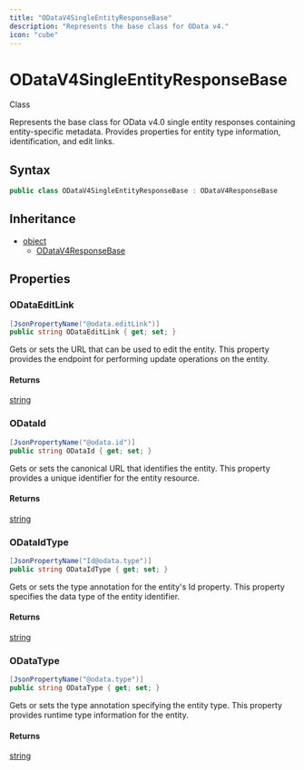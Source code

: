 ```yaml
---
title: "ODataV4SingleEntityResponseBase"
description: "Represents the base class for OData v4."
icon: "cube"
---
```


# ODataV4SingleEntityResponseBase

<Badge variant="outline">Class</Badge>

Represents the base class for OData v4.0 single entity responses containing entity-specific metadata.
Provides properties for entity type information, identification, and edit links.

## Syntax

```csharp
public class ODataV4SingleEntityResponseBase : ODataV4ResponseBase
```

## Inheritance

- [object](https://learn.microsoft.com/dotnet/api/system.object)
  - [ODataV4ResponseBase](/api-reference/cloudnimble/easyaf/http/odata/odatav4responsebase)

## Properties

### ODataEditLink

```csharp
[JsonPropertyName("@odata.editLink")]
public string ODataEditLink { get; set; }
```

Gets or sets the URL that can be used to edit the entity.
This property provides the endpoint for performing update operations on the entity.

#### Returns

[string](https://learn.microsoft.com/dotnet/api/system.string)

### ODataId

```csharp
[JsonPropertyName("@odata.id")]
public string ODataId { get; set; }
```

Gets or sets the canonical URL that identifies the entity.
This property provides a unique identifier for the entity resource.

#### Returns

[string](https://learn.microsoft.com/dotnet/api/system.string)

### ODataIdType

```csharp
[JsonPropertyName("Id@odata.type")]
public string ODataIdType { get; set; }
```

Gets or sets the type annotation for the entity's Id property.
This property specifies the data type of the entity identifier.

#### Returns

[string](https://learn.microsoft.com/dotnet/api/system.string)

### ODataType

```csharp
[JsonPropertyName("@odata.type")]
public string ODataType { get; set; }
```

Gets or sets the type annotation specifying the entity type.
This property provides runtime type information for the entity.

#### Returns

[string](https://learn.microsoft.com/dotnet/api/system.string)


